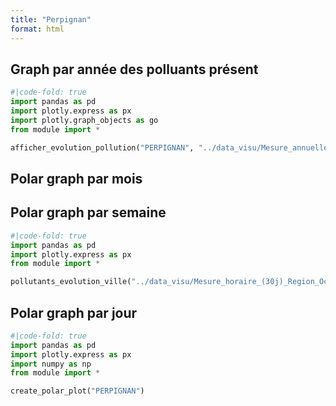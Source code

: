 ```yaml
---
title: "Perpignan"
format: html
---
```


## Graph par année des polluants présent
```python
#|code-fold: true
import pandas as pd
import plotly.express as px
import plotly.graph_objects as go
from module import *

afficher_evolution_pollution("PERPIGNAN", "../data_visu/Mesure_annuelle_Region_Occitanie_Polluants_Principaux.csv" ,['NO2', 'PM2.5', 'PM10', 'NOX', 'NO'])
```

## Polar graph par mois

## Polar graph par semaine
```python
#|code-fold: true
import pandas as pd
import plotly.express as px
from module import *

pollutants_evolution_ville("../data_visu/Mesure_horaire_(30j)_Region_Occitanie_Polluants_Reglementaires.csv",['NO2', 'PM2.5', 'PM10', 'NOX', 'NO'],"PERPIGNAN")
```

## Polar graph par jour
```python
#|code-fold: true
import pandas as pd
import plotly.express as px
import numpy as np
from module import *

create_polar_plot("PERPIGNAN")
```

